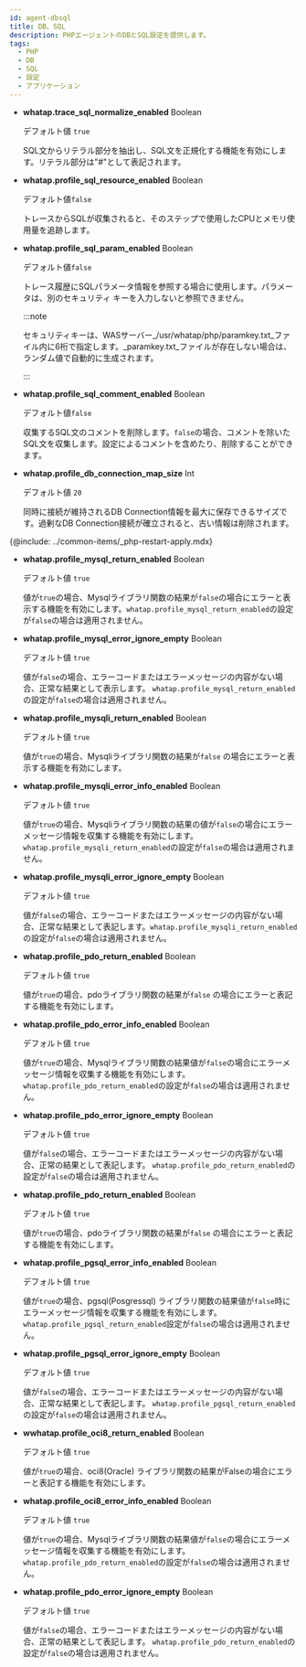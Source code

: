 ```yaml
---
id: agent-dbsql
title: DB、SQL
description: PHPエージェントのDBとSQL設定を提供します。
tags:
  - PHP
  - DB
  - SQL
  - 設定
  - アプリケーション
---
```


- **whatap.trace_sql_normalize_enabled** <span class='type'>Boolean</span>

  デフォルト値 `true`

  SQL文からリテラル部分を抽出し、SQL文を正規化する機能を有効にします。リテラル部分は"#"として表記されます。

- **whatap.profile_sql_resource_enabled** <span class='type'>Boolean</span>

  デフォルト値`false`

  トレースからSQLが収集されると、そのステップで使用したCPUとメモリ使用量を追跡します。

- **whatap.profile_sql_param_enabled** <span class='type'>Boolean</span><ScrollToLink anchor='profile-sql-param' />

  デフォルト値`false`

  トレース履歴にSQLパラメータ情報を参照する場合に使用します。パラメータは、別のセキュリティ キーを入力しないと参照できません。

  :::note

  セキュリティキーは、WASサーバー_/usr/whatap/php/paramkey.txt_ファイル内に6桁で指定します。_paramkey.txt_ファイルが存在しない場合は、ランダム値で自動的に生成されます。

  :::

- **whatap.profile_sql_comment_enabled** <span class='type'>Boolean</span>

  デフォルト値`false`

  収集するSQL文のコメントを削除します。`false`の場合、コメントを除いたSQL文を収集します。設定によるコメントを含めたり、削除することができます。

- **whatap.profile_db_connection_map_size** <span class='type'>Int</span>

  デフォルト値 `20`

  同時に接続が維持されるDB Connection情報を最大に保存できるサイズです。過剰なDB Connection接続が確立されると、古い情報は削除されます。

{@include: ../common-items/_php-restart-apply.mdx}

- **whatap.profile_mysql_return_enabled** <span class='type'>Boolean</span>

  デフォルト値 `true`

  値が`true`の場合、Mysqlライブラリ関数の結果が`false`の場合にエラーと表示する機能を有効にします。`whatap.profile_mysql_return_enabled`の設定が`false`の場合は適用されません。

- **whatap.profile_mysql_error_ignore_empty** <span class='type'>Boolean</span>

  デフォルト値 `true`

  値が`false`の場合、エラーコードまたはエラーメッセージの内容がない場合、正常な結果として表示します。 `whatap.profile_mysql_return_enabled`の設定が`false`の場合は適用されません。

- **whatap.profile_mysqli_return_enabled** <span class='type'>Boolean</span>

  デフォルト値 `true`

  値が`true`の場合、Mysqliライブラリ関数の結果が`false` の場合にエラーと表示する機能を有効にします。

- **whatap.profile_mysqli_error_info_enabled** <span class='type'>Boolean</span>

  デフォルト値 `true`

  値が`true`の場合、Mysqliライブラリ関数の結果の値が`false`の場合にエラーメッセージ情報を収集する機能を有効にします。`whatap.profile_mysqli_return_enabled`の設定が`false`の場合は適用されません。

- **whatap.profile_mysqli_error_ignore_empty** <span class='type'>Boolean</span>

  デフォルト値 `true`

  値が`false`の場合、エラーコードまたはエラーメッセージの内容がない場合、正常な結果として表記します。`whatap.profile_mysqli_return_enabled`の設定が`false`の場合は適用されません。

- **whatap.profile_pdo_return_enabled** <span class='type'>Boolean</span>

  デフォルト値 `true`

  値が`true`の場合、pdoライブラリ関数の結果が`false` の場合にエラーと表記する機能を有効にします。

- **whatap.profile_pdo_error_info_enabled** <span class='type'>Boolean</span>

  デフォルト値 `true`

  値が`true`の場合、Mysqlライブラリ関数の結果値が`false`の場合にエラーメッセージ情報を収集する機能を有効にします。`whatap.profile_pdo_return_enabled`の設定が`false`の場合は適用されません。

- **whatap.profile_pdo_error_ignore_empty** <span class='type'>Boolean</span>

  デフォルト値 `true`

  値が`false`の場合、エラーコードまたはエラーメッセージの内容がない場合、正常の結果として表記します。 `whatap.profile_pdo_return_enabled`の設定が`false`の場合は適用されません。

- **whatap.profile_pdo_return_enabled** <span class='type'>Boolean</span>

  デフォルト値 `true`

  値が`true`の場合、pdoライブラリ関数の結果が`false` の場合にエラーと表記する機能を有効にします。

- **whatap.profile_pgsql_error_info_enabled** <span class='type'>Boolean</span>

  デフォルト値 `true`

  値が`true`の場合、pgsql(Posgressql) ライブラリ関数の結果値が`false`時にエラーメッセージ情報を収集する機能を有効にします。`whatap.profile_pgsql_return_enabled`設定が`false`の場合は適用されません。

- **whatap.profile_pgsql_error_ignore_empty** <span class='type'>Boolean</span>

  デフォルト値 `true`

  値が`false`の場合、エラーコードまたはエラーメッセージの内容がない場合、正常な結果として表記します。 `whatap.profile_pgsql_return_enabled`の設定が`false`の場合は適用されません。

- **wwhatap.profile_oci8_return_enabled** <span class='type'>Boolean</span>

  デフォルト値 `true`

  値が`true`の場合、oci8(Oracle) ライブラリ関数の結果がFalseの場合にエラーと表記する機能を有効にします。

- **whatap.profile_oci8_error_info_enabled** <span class='type'>Boolean</span>

  デフォルト値 `true`

  値が`true`の場合、Mysqlライブラリ関数の結果値が`false`の場合にエラーメッセージ情報を収集する機能を有効にします。`whatap.profile_pdo_return_enabled`の設定が`false`の場合は適用されません。

- **whatap.profile_pdo_error_ignore_empty** <span class='type'>Boolean</span>

  デフォルト値 `true`

  値が`false`の場合、エラーコードまたはエラーメッセージの内容がない場合、正常の結果として表記します。 `whatap.profile_pdo_return_enabled`の設定が`false`の場合は適用されません。
